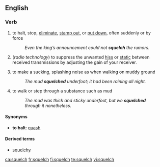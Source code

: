 ==English==

===Verb===
{{en-verb|squelch|es}}

# {{context|transitive|US}} to halt, stop, [[eliminate]], [[stamp out]], or [[put down]], often suddenly or by force
#:''Even the king’s announcement could not '''squelch''' the rumors.''
# {{transitive}} (''radio technology'') to suppress the unwanted [[hiss]] or [[static]] between received transmissions by adjusting the gain of your receiver.
# {{context|intransitive|UK}} to make a sucking, splashing noise as when walking on muddy ground
#: ''The mud '''squelched''' underfoot; it had been raining all night.''
# {{context|intransitive|UK}} to walk or step through a substance such as mud
#: ''The mud was thick and sticky underfoot, but we '''squelched''' through it nonetheless.''

====Synonyms====
* '''to halt''': [[quash]]

====Derived terms====
*[[squelchy]]

[[ca:squelch]]
[[fr:squelch]]
[[fi:squelch]]
[[te:squelch]]
[[vi:squelch]]